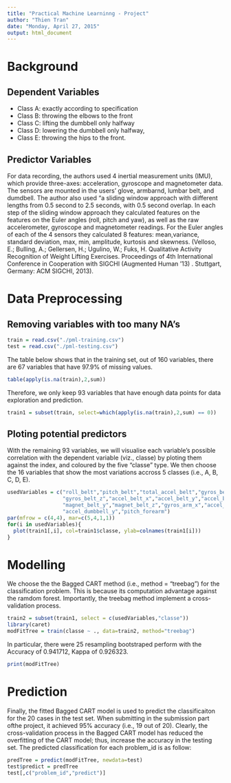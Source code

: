 ```yaml
---
title: "Practical Machine Learninng - Project"
author: "Thien Tran"
date: "Monday, April 27, 2015"
output: html_document
---
```


# Background
## Dependent Variables
- Class A: exactly according to specification
- Class B: throwing the elbows to the front
- Class C: lifting the dumbbell only halfway
- Class D: lowering the dumbbell only halfway,
- Class E: throwing the hips to the front.

## Predictor Variables
For data recording, the authors used 4 inertial measurement units (IMU), which provide three-axes: acceleration, gyroscope and magnetometer data. The sensors are mounted in the users' glove, armbarnd, lumbar belt, and dumdbell. The author also used "a sliding window approach with diifferent lengths from 0.5 second to 2.5 seconds, with 0.5 second overlap. In each step of the sliding window approach they calculated features on the features on the Euler angles (roll, pitch and yaw), as well as the raw accelerometer, gyroscope and magnetometer readings. For the Euler angles of each of the 4 sensors they calculated 8 features: mean,variance, standard deviation, max, min, amplitude, kurtosis and skewness. (Velloso, E.; Bulling, A.; Gellersen, H.; Ugulino, W.; Fuks, H. Qualitative Activity Recognition of Weight Lifting Exercises. Proceedings of 4th International Conference in Cooperation with SIGCHI (Augmented Human '13) . Stuttgart, Germany: ACM SIGCHI, 2013).

# Data Preprocessing
## Removing variables with too many NA's
```r
train = read.csv("./pml-training.csv")
test = read.csv("./pml-testing.csv")
```
The table below shows that in the training set, out of 160 variables, there are 67 variables that have 97.9% of missing values.
```r
table(apply(is.na(train),2,sum))
```
Therefore, we only keep 93 variables that have enough data points for data exploration and prediction.
```r
train1 = subset(train, select=which(apply(is.na(train),2,sum) == 0))
```
## Ploting potential predictors
With the remaining 93 variables, we will visualise each variable's possible correlation with the dependent variable (viz., classe) by ploting them against the index, and coloured by the five "classe" type. We then choose the 16 variables that show the most variations accross 5 classes (i.e., A, B, C, D, E).

```r
usedVariables = c("roll_belt","pitch_belt","total_accel_belt","gyros_belt_x","gyros_belt_y",
                  "gyros_belt_z","accel_belt_x","accel_belt_y","accel_belt_z","magnet_belt_x",
                  "magnet_belt_y","magnet_belt_z","gyros_arm_x","accel_dumbbell_x",
                  "accel_dumbbell_y","pitch_forearm")
par(mfrow = c(4,4), mar=c(5,4,1,1))
for(i in usedVariables){
  plot(train1[,i], col=train1$classe, ylab=colnames(train1[i]))
}
```

# Modelling
We choose the the Bagged CART method (i.e., method = "treebag") for the classification problem. This is because its computation advantage against the ramdom forest. Importantly, the treebag method implement a cross-validation process.
```r
train2 = subset(train1, select = c(usedVariables,"classe"))
library(caret)
modFitTree = train(classe ~ ., data=train2, method="treebag")
```
In particular, there were 25 resampling bootstraped perform with the Accuracy of 0.941712, Kappa of 0.926323.
```r
print(modFitTree)
```

# Prediction
Finally, the fitted Bagged CART model is used to predict the classificaiton for the 20 cases in the test set. When submitting in the submission part ofthe project, it achieved 95% accuracy (i.e., 19 out of 20). Clearly, the cross-validation process in the Bagged CART model has reduced the overfitting of the CART model; thus, increase the accuracy in the testing set. The predicted classification for each problem_id is as follow:
```r
predTree = predict(modFitTree, newdata=test)
test$predict = predTree
test[,c("problem_id","predict")]
```


